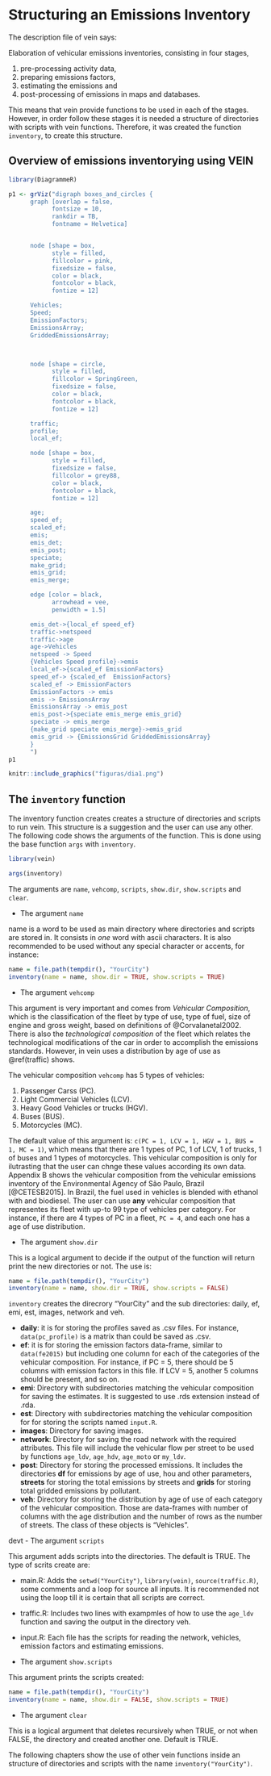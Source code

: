 # Structuring an Emissions Inventory {#st}

The description file of vein says:

Elaboration of vehicular emissions inventories, consisting in four stages,

1. pre-processing activity data,
1. preparing emissions factors,
1. estimating the emissions and
1. post-processing of emissions in maps and databases.

This means that vein provide functions to be used in each of the stages. However,
in order follow these stages it is needed a structure of directories with
scripts with vein functions. Therefore, it was created the function
`inventory`, to create this structure.

## Overview of emissions inventorying using VEIN {#veinstructure}

```r
library(DiagrammeR)

p1 <- grViz("digraph boxes_and_circles {
      graph [overlap = false,
            fontsize = 10,
            rankdir = TB,
            fontname = Helvetica]


      node [shape = box,
            style = filled,
            fillcolor = pink,
            fixedsize = false,
            color = black,
            fontcolor = black,
            fontize = 12]

      Vehicles;
      Speed;
      EmissionFactors;
      EmissionsArray;
      GriddedEmissionsArray;



      node [shape = circle,
            style = filled,
            fillcolor = SpringGreen,
            fixedsize = false,
            color = black,
            fontcolor = black,
            fontize = 12]

      traffic;
      profile;
      local_ef;

      node [shape = box,
            style = filled,
            fixedsize = false,
            fillcolor = grey88,
            color = black,
            fontcolor = black,
            fontize = 12]

      age;
      speed_ef;
      scaled_ef;
      emis;
      emis_det;
      emis_post;
      speciate;
      make_grid;
      emis_grid;
      emis_merge;

      edge [color = black,
            arrowhead = vee,
            penwidth = 1.5]

      emis_det->{local_ef speed_ef}
      traffic->netspeed
      traffic->age
      age->Vehicles
      netspeed -> Speed
      {Vehicles Speed profile}->emis
      local_ef->{scaled_ef EmissionFactors}
      speed_ef-> {scaled_ef  EmissionFactors}
      scaled_ef -> EmissionFactors
      EmissionFactors -> emis
      emis -> EmissionsArray
      EmissionsArray -> emis_post
      emis_post->{speciate emis_merge emis_grid}
      speciate -> emis_merge
      {make_grid speciate emis_merge}->emis_grid
      emis_grid -> {EmissionsGrid GriddedEmissionsArray}
      }
      ")
p1
```


```r
knitr::include_graphics("figuras/dia1.png")
```


## The `inventory` function

The inventory function creates creates a structure of directories and scripts
to run vein. This structure is a suggestion and the user can use any other.
The following code shows the arguments of the function. This is done using
the base function `args` with `inventory`.

```r
library(vein)
```

```r
args(inventory)
```

The arguments are `name`, `vehcomp`, `scripts`, `show.dir`, `show.scripts` and
`clear`.

- The argument `name`

name is a word to be used as main directory where directories and scripts are
stored in. It consists in *one* word with ascii characters. It is also
recommended to be used without any special character or accents, for instance:

```r
name = file.path(tempdir(), "YourCity")
inventory(name = name, show.dir = TRUE, show.scripts = TRUE)
```


- The argument `vehcomp`

This argument is very important and comes from _Vehicular Composition_, which is
the classification of the fleet by type of use, type of fuel, size of engine and
gross weight, based on definitions of @Corvalanetal2002. There is also the
_technological composition_ of the fleet which relates the technological
modifications of the car in order to accomplish the emissions standards. However,
in vein uses a distribution by age of use as \@ref(traffic) shows.

The vehicular composition `vehcomp` has 5 types of vehicles:

1. Passenger Carss (PC).
1. Light Commercial Vehicles (LCV). 
1. Heavy Good Vehicles or trucks (HGV).
1. Buses (BUS).
1. Motorcycles (MC).

The default value of this argument is: `c(PC = 1, LCV = 1, HGV = 1, BUS = 1, MC = 1)`, 
which means that there are 1 types of PC, 1 of LCV, 1 of trucks, 1 of buses and
1 types of motorcycles. This vehicular composition is only for ilutrasting that
the user can chnge these values according its own data. Appendix B
shows the vehicular composition from the vehicular emissions inventory of the 
Environmental Agency of São Paulo, Brazil [@CETESB2015]. In Brazil, the fuel used 
in vehicles is blended with ethanol with and biodiesel. The user can use **any** vehicular composition that representes its fleet with up-to 99 type of vehicles per
category. For instance, if there are 4 types of PC in a fleet, `PC = 4`, and
each one has a age of use distribution.


- The argument `show.dir`

This is a logical argument to decide if the output of the function will return
print the new directories or not. The use is:

```r
name = file.path(tempdir(), "YourCity")
inventory(name = name, show.dir = TRUE, show.scripts = FALSE)
```

`inventory` creates the direcrory "YourCity" and the sub directories: daily,
ef, emi, est, images, network and veh.

- **daily**: it is for storing the profiles saved as .csv files. For instance,
`data(pc_profile)` is a matrix than could be saved as .csv.
- **ef**: it is for storing the emission factors data-frame, similar to
`data(fe2015)` but including one column for each of the categories of the
vehicular composition. For instance, if PC = 5, there should be 5 columns with
emission factors in this file. If LCV = 5, another 5 columns should be present,
and so on.
- **emi**: Directory with subdirectories matching the vehicular composition for
saving the estimates. It is suggested to use .rds extension instead of .rda.
- **est**: Directory with subdirectories matching the vehicular composition for
for storing the scripts named `input.R`. 
- **images**: Directory for saving images.
- **network**: Directory for saving the road network with the required
attributes. This file will include the vehicular flow per street to be used by functions `age_ldv`,  `age_hdv`,  `age_moto` or `my_ldv`.
- **post**: Directory for storing the processed emissions. It includes the
directories **df** for emissions by age of use, hou and other parameters,
**streets** for storing the total emissions by streets and **grids** for storing
total gridded emissions by pollutant.
- **veh**: Directory for storing the distribution by age of use of each category
of the vehicular composition. Those are data-frames with number of columns with
the age distribution and the number of rows as the number of streets. The class
of these objects is "Vehicles".


devt
- The argument `scripts`

This argument adds scripts into the directories. The default is TRUE. The type
of scrits create are:

- main.R: Adds the `setwd("YourCity")`, `library(vein)`, `source(traffic.R)`,
some comments and a loop for source all inputs. It is recommended not using
the loop till it is certain that all scripts are correct.
- traffic.R: Includes two lines with exampmles of how to use the `age_ldv`
function and saving the output in the directory veh.
- input.R: Each file has the scripts for reading the network, vehicles, emission
factors and estimating emissions.

- The argument `show.scripts`

This argument prints the scripts created:

```r
name = file.path(tempdir(), "YourCity")
inventory(name = name, show.dir = FALSE, show.scripts = TRUE)
```

- The argument `clear`

This is a logical argument that deletes recursively when TRUE, or not when FALSE,
the directory and created another one. Default is TRUE.

The following chapters show the use of other vein functions inside an structure
of directories and scripts with the name `inventory("YourCity")`.
